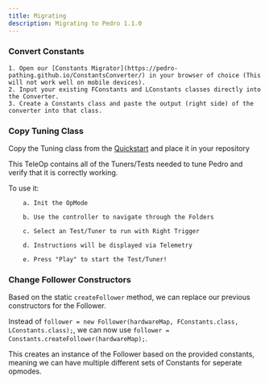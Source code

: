 ```yaml
---
title: Migrating
description: Migrating to Pedro 1.1.0
---
```

### Convert Constants
    1. Open our [Constants Migrator](https://pedro-pathing.github.io/ConstantsConverter/) in your browser of choice (This will not work well on mobile devices).
    2. Input your existing FConstants and LConstants classes directly into the Converter.
    3. Create a Constants class and paste the output (right side) of the converter into that class.

### Copy Tuning Class 
Copy the Tuning class from the [Quickstart](https://github.com/Pedro-Pathing/Quickstart/blob/dev/TeamCode/src/main/java/org/firstinspires/ftc/teamcode/pedroPathing/Tuning.java) and place it in your repository

This TeleOp contains all of the Tuners/Tests needed to tune Pedro and verify that it is correctly working.

To use it:

        a. Init the OpMode  

        b. Use the controller to navigate through the Folders  

        c. Select an Test/Tuner to run with Right Trigger  

        d. Instructions will be displayed via Telemetry  

        e. Press "Play" to start the Test/Tuner!  

### Change Follower Constructors
Based on the static `createFollower` method, we can replace our previous constructors for the Follower.

Instead of `follower = new Follower(hardwareMap, FConstants.class, LConstants.class);`, we can now use `follower = Constants.createFollower(hardwareMap);`.  
  
This creates an instance of the Follower based on the provided constants, meaning we can have multiple different sets of Constants for seperate opmodes.